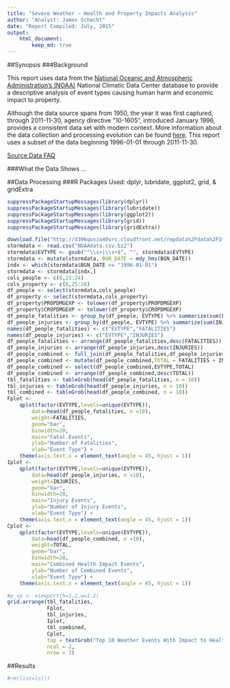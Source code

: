 ```yaml
---
title: "Severe Weather - Health and Property Impacts Analysis"
author: "Analyst: James Schacht"
date: "Report Compiled: July, 2015"
output: 
    html_document: 
        keep_md: true
---
```

##Synopsis
###Background
<p>
This report uses data from the <a href=https://www.ncdc.noaa.gov/" target="_blank">National Oceanic and Atmospheric Administration's (NOAA)</a> National Climatic Data Center database to provide a descriptive analysis of event types causing human harm and economic impact to property. 
</p>
<p>
Although the data source spans from 1950, the year it was first captured, through 2011-11-30, agency directive "10-1605", introduced January 1996, provides a consistent data set with modern context. More information about the data collection and processing evolution can be found <a href="https://www.ncdc.noaa.gov/stormevents/details.jsp" target="_blank">here</a>.  This report uses a subset of the data beginning 1996-01-01 through 2011-11-30.
</p>
<p>
<a href="https://d396qusza40orc.cloudfront.net/repdata%2Fpeer2_doc%2FNCDC%20Storm%20Events-FAQ%20Page.pdf" target="_blank">Source Data FAQ</a>
</p>
###What the Data Shows
...


##Data Processing
###R Packages Used: dplyr, lubridate, ggplot2, grid, & gridExtra
```r
suppressPackageStartupMessages(library(dplyr))
suppressPackageStartupMessages(library(lubridate))
suppressPackageStartupMessages(library(ggplot2))
suppressPackageStartupMessages(library(grid))
suppressPackageStartupMessages(library(gridExtra))
``` 

```r
download.file("http://d396qusza40orc.cloudfront.net/repdata%2Fdata%2FStormData.csv.bz2", "NOAAdata.csv.bz2", mode="wb")
stormdata <- read.csv("NOAAdata.csv.bz2")
stormdata$EVTYPE <- gsub("^\\s+|\\s+$", "", stormdata$EVTYPE)
stormdata <- mutate(stormdata, BGN_DATE = mdy_hms(BGN_DATE))
indx <- which(stormdata$BGN_DATE >= "1996-01-01")
stormdata <- stormdata[indx,]
cols_people <- c(8,23:24)
cols_property <- c(8,25:28)
df_people <- select(stormdata,cols_people)
df_property <- select(stormdata,cols_property)
df_property$PROPDMGEXP <- tolower(df_property$PROPDMGEXP)
df_property$CROPDMGEXP <- tolower(df_property$CROPDMGEXP)
df_people_fatalities <- group_by(df_people, EVTYPE) %>% summarize(sum(FATALITIES))
df_people_injuries <- group_by(df_people, EVTYPE) %>% summarize(sum(INJURIES))
names(df_people_fatalities) <- c("EVTYPE","FATALITIES")
names(df_people_injuries) <- c("EVTYPE","INJURIES")
df_people_fatalities <- arrange(df_people_fatalities,desc(FATALITIES))
df_people_injuries <- arrange(df_people_injuries,desc(INJURIES))
df_people_combined <- full_join(df_people_fatalities,df_people_injuries)
df_people_combined <- mutate(df_people_combined,TOTAL = FATALITIES + INJURIES)
df_people_combined <- select(df_people_combined,EVTYPE,TOTAL)
df_people_combined <- arrange(df_people_combined,desc(TOTAL))
tbl_fatalities <- tableGrob(head(df_people_fatalities, n = 10))
tbl_injuries <- tableGrob(head(df_people_injuries, n = 10))
tbl_combined <- tableGrob(head(df_people_combined, n = 10))
Fplot <- 
    qplot(factor(EVTYPE,levels=unique(EVTYPE)),
        data=head(df_people_fatalities, n =10), 
        weight=FATALITIES, 
        geom="bar", 
        binwidth=20,
        main="Fatal Events",
        ylab="Number of Fatalities",
        xlab="Event Type") +
    theme(axis.text.x = element_text(angle = 45, hjust = 1))
Iplot <- 
    qplot(factor(EVTYPE,levels=unique(EVTYPE)),
        data=head(df_people_injuries, n =10), 
        weight=INJURIES, 
        geom="bar", 
        binwidth=20,
        main="Injury Events",
        ylab="Number of Injury Events",
        xlab="Event Type") +
    theme(axis.text.x = element_text(angle = 45, hjust = 1))
Cplot <- 
    qplot(factor(EVTYPE,levels=unique(EVTYPE)),
        data=head(df_people_combined, n =10), 
        weight=TOTAL, 
        geom="bar", 
        binwidth=20,
        main="Combined Health-Impact Events",
        ylab="Number of Combined Events",
        xlab="Event Type") +
    theme(axis.text.x = element_text(angle = 45, hjust = 1))
```
```r
#p_vp <- viewport(h=1.2,w=1.2)
grid.arrange(tbl_fatalities,
             Fplot,
             tbl_injuries,
             Iplot,
             tbl_combined,
             Cplot,
             top = textGrob("Top 10 Weather Events With Impact to Health 1996 - 2011",gp=gpar(fontsize=20,font=3)),
             ncol = 2,
             nrow = 3)
```

##Results

```r
#rm(list=ls())
```
